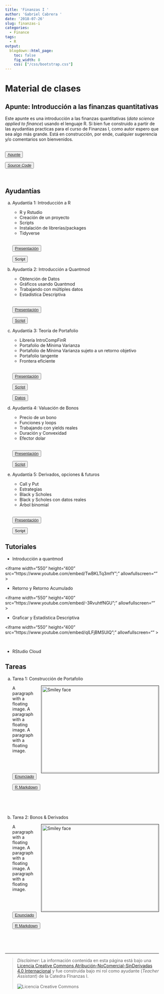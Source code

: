 ---
title: 'Finanzas I '
author: 'Gabriel Cabrera '
date: '2018-07-26'
slug: finanzas-i
categories:
  - Finance
tags:
  - R
output:
  blogdown::html_page:
    toc: false
    fig_width: 8
    css: ["/css/bootstrap.css"]
---

# Material de clases

## Apunte: Introducción a las finanzas quantitativas

Este apunte es una introducción a las finanzas quantitativas (*data science applied to finance*) usando el lenguaje R. Si bien fue construido a partir de las ayudantías practicas para el curso de Finanzas I, como autor espero que sea algo más grande. Está en construcción, por ende, cualquier sugerencia y/o comentarios son bienvenidos. 


<div class="btn-group">
<br>
<button class="button" onclick="myFunction()">
[Apunte](https://finance-r.netlify.com/)
</button>

<button class="button" onclick="myFunction()">
[*Source Code*](https://github.com/GaboCg/bookdown_finance)
</button>
<br>

</div>


## Ayudantías 

a. Ayudantía 1: Introducción a R

    * R y Rstudio
    * Creación de un proyecto
    * Scripts
    * Instalación de librerías/packages
    * Tidyverse

    <div class="btn-group">

    <br>
    <button class="button" onclick="myFunction()">
    [Presentación](/pdf/presentacion.pdf)
    </button>
    
    <button class="button" onclick="myFunction()">
     Script
    </button>
    <br>
    
    </div>
    
b. Ayudantía 2: Introducción a Quantmod 

    * Obtención de Datos
    * Gráficos usando Quantmod
    * Trabajando con múltiples datos
    * Estadística Descriptiva
    
    <div class="btn-group">

    <br>
    <button class="button" onclick="myFunction()">
    [Presentación](/pdf/presentation1.pdf)
    </button>
    
    <button class="button" onclick="myFunction()">
     [Script](https://drive.google.com/uc?export=download&id=1wdAqNVHxUp4-a3TwsOVSG6TUmhGJ3GX9)
    </button>
    <br>
    
    </div>
    
c. Ayudantía 3: Teoría de Portafolio

    * Librería IntroCompFinR
    * Portafolio de Mínima Varianza
    * Portafolio de Mínima Varianza sujeto a un retorno objetivo
    * Portafolio tangente
    * Frontera eficiente
    
    <div class="btn-group">

    <br>
    <button class="button" onclick="myFunction()">
    [Presentación](/pdf/presentation2.pdf)
    </button>
    
    <button class="button" onclick="myFunction()">
     [Script](https://drive.google.com/uc?export=download&id=1zVlEw9DgU3w_uW7FYxCd-2rINM4ugr7k)
    </button>

    <button class="button" onclick="myFunction()">
    [Datos](https://drive.google.com/file/d/1BWlBhfTugK7q-ZhGgnRPeXe6gg64lXur/view?usp=sharing)
    </button>
    <br>

    </div>

d. Ayudantía 4: Valuación de Bonos 

    * Precio de un bono
    * Funciones y loops 
    * Trabajando con yields reales 
    * Duración y Convexidad 
    * Efector dolar
    
    <div class="btn-group">

    <br>
    <button class="button" onclick="myFunction()"> 
    [Presentación](/pdf/Bond_presentation.pdf)
    </button>
    
    <button class="button" onclick="myFunction()"> 
     [Script](https://drive.google.com/file/d/1Kk8ffU-ai24sXOTu9PSrjnUNvy6Wf3Zm/view?usp=sharing)
    </button>
    <br>
        
    </div>

e. Ayudantía 5: Derivados, opciones & futuros 

    * Call y Put
    * Estrategias 
    * Black y Scholes 
    * Black y Scholes con datos reales 
    * Árbol binomial
    
    <div class="btn-group">

    <br>
    <button class="button" onclick="myFunction()">
    [Presentación](/pdf/Options_Derivatives_and_Futures.pdf)
    </button>
    
    <button class="button" onclick="myFunction()">
     Script
    </button>
    <br>
    
    </div>

## Tutoriales

* Introducción a quantmod

<iframe width="550" height="400" src="https://www.youtube.com/embed/TwBKLTq3mfY";" allowfullscreen="" ></iframe>

<p>

* Retorno y Retorno Acumulado

<iframe width="550" height="400"  src="https://www.youtube.com/embed/-3RvuhtfNGU";" allowfullscreen="" ></iframe>

<p>

* Graficar y Estadística Descriptiva

<iframe width="550" height="400"  src="https://www.youtube.com/embed/qlLFjBMSUlQ";" allowfullscreen="" ></iframe>

<br>

* RStudio Cloud

## Tareas 

a. Tarea 1: Construcción de Portafolio 
    
    <p>
    <img src="https://www.topuniversities.com/sites/default/files/articles/lead-images/finance_2.jpg" alt="Smiley face" style="float: right; width:380px; height:280px; margin-bottom: 0px 10px;
    margin-left: 20px ; border: solid black 1px; padding: 2px">
    A paragraph with a floating image. A paragraph with a floating image. A paragraph with a floating image.  
    
    <div class="btn-group">
    
    <br>
    <button class="button" onclick="myFunction()"> 
    [Enunciado](/pdf/Enunciado_v1.pdf)
    </button>
    
    <button class="button" onclick="myFunction()"> 
    [R Markdown]()
    </button>
    
    </div>
    
    </p>
    
    <br>
    <br>
    <br>
    

b. Tarea 2: Bonos & Derivados

    <p>
    <img src="https://brokemillennial.com/wp-content/uploads/2013/12/Ron-Swanson-Money-meme-300x300-eECZFC.jpg" alt="Smiley face" style="float: right; width:380px; height:280px; margin-bottom: 0px 10px;
    margin-left: 20px ; border: solid black 1px; padding: 2px">
    A paragraph with a floating image. A paragraph with a floating image. A paragraph with a floating image.  
    
    <div class="btn-group">
    
    <br>
    <button class="button" onclick="myFunction()"> 
    [Enunciado](/pdf/Enunciado_Tarea2_Finanzas_1_Primavera_2018.pdf)
    </button>
    
    <button class="button" onclick="myFunction()"> 
    [R Markdown]()
    </button>
    
    </div>
    
    </p>
    
    <br>
    <br>
    <br>


---

> *Disclaimer*: La información contenida en esta página está bajo una <a rel="license" href="http://creativecommons.org/licenses/by-nc-nd/4.0/">Licencia Creative Commons Atribución-NoComercial-SinDerivadas 4.0 Internacional</a> <a rel="license" href="http://creativecommons.org/licenses/by-nc-nd/4.0/"></a> y fue construida bajo mi rol como ayudante (*Teacher Assistant*) de la Catedra FInanzas I.   
<br>
<img alt="Licencia Creative Commons" style="border-width:0" src="https://i.creativecommons.org/l/by-nc-nd/4.0/88x31.png"/> 

